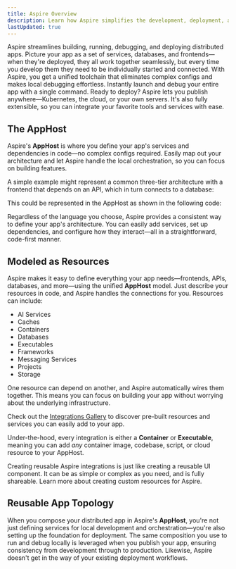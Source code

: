 ```yaml
---
title: Aspire Overview
description: Learn how Aspire simplifies the development, deployment, and debugging of distributed applications.
lastUpdated: true
---
```



Aspire streamlines building, running, debugging, and deploying distributed apps. Picture your app as a set of services, databases, and frontends—when they're deployed, they all work together seamlessly, but every time you develop them they need to be individually started and connected. With Aspire, you get a unified toolchain that eliminates complex configs and makes local debugging effortless. Instantly launch and debug your entire app with a single command. Ready to deploy? Aspire lets you publish anywhere—Kubernetes, the cloud, or your own servers. It's also fully extensible, so you can integrate your favorite tools and services with ease.

## The AppHost

Aspire's **AppHost** is where you define your app's services and dependencies in code—no complex configs required. Easily map out your architecture and let Aspire handle the local orchestration, so you can focus on building features.

A simple example might represent a common three-tier architecture with a frontend that depends on an API, which in turn connects to a database:

<Architecture />

This could be represented in the AppHost as shown in the following code:


<ThreeTierAspire />

Regardless of the language you choose, Aspire provides a consistent way to define your app's architecture. You can easily add services, set up dependencies, and configure how they interact—all in a straightforward, code-first manner.

## Modeled as Resources

Aspire makes it easy to define everything your app needs—frontends, APIs, databases, and more—using the unified **AppHost** model. Just describe your resources in code, and Aspire handles the connections for you. Resources can include:

- AI Services
- Caches
- Containers
- Databases
- Executables
- Frameworks
- Messaging Services
- Projects
- Storage

One resource can depend on another, and Aspire automatically wires them together. This means you can focus on building your app without worrying about the underlying infrastructure.

<IconAside type="tip" icon="puzzle" title="Explore Integrations">
    Check out the <a href="../../integrations/gallery">Integrations Gallery</a> to discover pre-built resources and services you can easily add to your app.
</IconAside>

Under-the-hood, every integration is either a **Container** or **Executable**, meaning you can add _any_ container image, codebase, script, or cloud resource to your AppHost.

<Aside type="tip">
  Creating reusable Aspire integrations is just like creating a reusable UI component. It can be as simple or complex as you need, and is fully shareable. Learn more about creating custom resources for Aspire.
</Aside>

## Reusable App Topology

When you compose your distributed app in Aspire's **AppHost**, you're not just defining services for local development and orchestration—you're also setting up the foundation for deployment. The same composition you use to run and debug locally is leveraged when you publish your app, ensuring consistency from development through to production. Likewise, Aspire doesn't get in the way of your existing deployment workflows.
